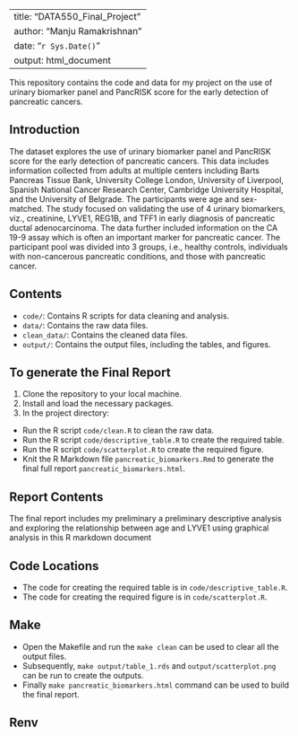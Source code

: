 
---
title: "DATA550_Final_Project"
author: "Manju Ramakrishnan"
date: "`r Sys.Date()`"
output: html_document
---

This repository contains the code and data for my project on the use of urinary biomarker panel and PancRISK score for the early detection of pancreatic cancers. 

## Introduction

The dataset explores the use of urinary biomarker panel and PancRISK score for the early detection of pancreatic cancers. This data includes information collected from adults at multiple centers including Barts Pancreas Tissue Bank, University College London, University of Liverpool, Spanish National Cancer Research Center, Cambridge University Hospital, and the University of Belgrade. The participants were age and sex-matched. The study focused on validating the use of 4 urinary biomarkers, viz., creatinine, LYVE1, REG1B, and TFF1 in early diagnosis of pancreatic ductal adenocarcinoma. The data further included information on the CA 19-9 assay which is often an important marker for pancreatic cancer. The participant pool was divided into 3 groups, i.e., healthy controls, individuals with non-cancerous pancreatic conditions, and those with pancreatic cancer. 

## Contents

- `code/`: Contains R scripts for data cleaning and analysis.
- `data/`: Contains the raw data files.
- `clean_data/`: Contains the cleaned data files.
- `output/`: Contains the output files, including the tables, and figures.

## To generate the Final Report

1. Clone the repository to your local machine.
2. Install and load the necessary packages.
3. In the project directory:
 - Run the R script `code/clean.R` to clean the raw data.
 - Run the R script `code/descriptive_table.R` to create the required table.
 - Run the R script `code/scatterplot.R` to create the required figure.
 - Knit the R Markdown file `pancreatic_biomarkers.Rmd` to generate the final full report `pancreatic_biomarkers.html`.

## Report Contents

The final report includes my preliminary a preliminary descriptive analysis and exploring the relationship between age and LYVE1 using graphical analysis in this R markdown document

## Code Locations

- The code for creating the required table is in `code/descriptive_table.R`.
- The code for creating the required figure is in `code/scatterplot.R`.

## Make

- Open the Makefile and run the `make clean` can be used to clear all the output files. 
- Subsequently, `make output/table_1.rds` and `output/scatterplot.png` can be run to create the outputs.
- Finally `make pancreatic_biomarkers.html` command can be used to build the final report.

## Renv 



